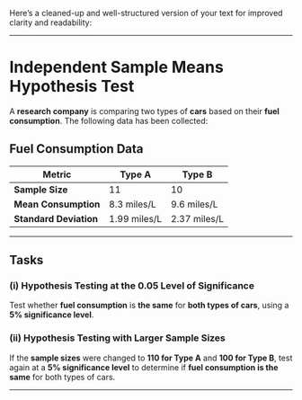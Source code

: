 Here’s a cleaned-up and well-structured version of your text for improved clarity and readability:

---

# **Independent Sample Means Hypothesis Test**  

A **research company** is comparing two types of **cars** based on their **fuel consumption**. The following data has been collected:

## **Fuel Consumption Data**  

| **Metric**           | **Type A**           | **Type B**           |
|----------------------|---------------------|---------------------|
| **Sample Size**      | 11                  | 10                  |
| **Mean Consumption** | 8.3 miles/L         | 9.6 miles/L         |
| **Standard Deviation** | 1.99 miles/L      | 2.37 miles/L       |

---

## **Tasks**  

### **(i) Hypothesis Testing at the 0.05 Level of Significance**  
Test whether **fuel consumption** is **the same** for **both types of cars**, using a **5% significance level**.

### **(ii) Hypothesis Testing with Larger Sample Sizes**  
If the **sample sizes** were changed to **110 for Type A** and **100 for Type B**, test again at a **5% significance level** to determine if **fuel consumption is the same** for both types of cars.

---

